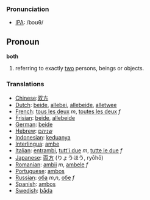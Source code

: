 === Pronunciation ===
*[[w:IPA|IPA]]: /bɔʊθ/

==Pronoun==
'''both'''

#referring to exactly [[two]] persons, beings or objects.

===Translations===
*[[Chinese]]:[[双方]]
*[[Dutch]]: [[beide]], [[allebei]], [[allebeide]], [[alletwee]]
*[[French]]: [[tous les deux]] ''m'', [[toutes les deux]] ''f''
*[[Frisian]]: [[beide]], [[allebeide]]
*[[German]]: [[beide]]
*[[Hebrew]]: [[שניהם]]
*[[Indonesian]]: [[dua|keduanya]]
*[[Interlingua]]: [[ambe]]
*[[Italian]]: [[entrambi]], [[tutt'i due]] ''m'', [[tutte le due]] ''f''
*[[Japanese]]: [[両方]] (りょうほう, ryōhō)
*[[Romanian]]: [[ambii]] ''m'', [[ambele]] ''f''
*[[Portuguese]]: [[ambos]]
*[[Russian]]: [[оба]] ''m'',''n'', [[обе]] ''f''
*[[Spanish]]: [[ambos]]
*[[Swedish]]: [[båda]]